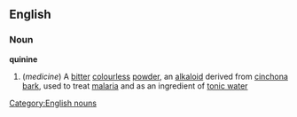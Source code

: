 ==English==
===Noun===
{{wikipedia}}
'''quinine'''
#(''medicine'') A [[bitter]] [[colourless]] [[powder]], an [[alkaloid]] derived from [[cinchona]] [[bark]], used to treat [[malaria]] and as an ingredient of [[tonic water]]
[[Category:English nouns]]